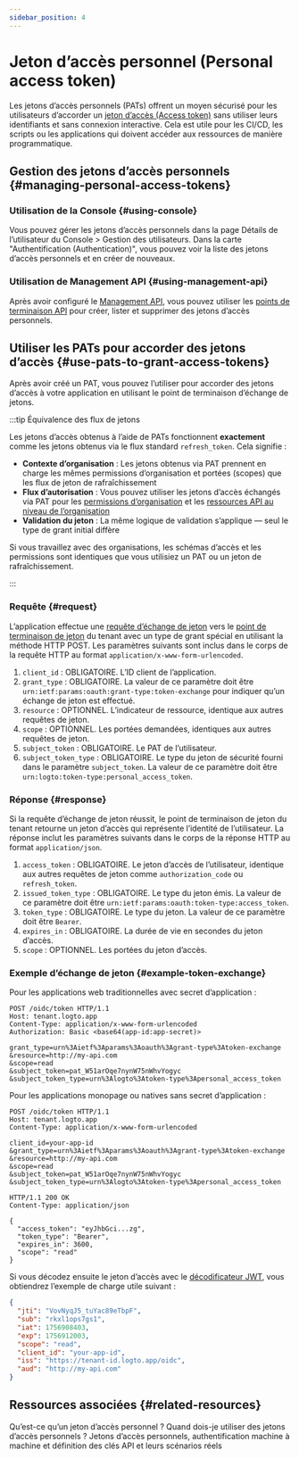 ```yaml
---
sidebar_position: 4
---
```


# Jeton d’accès personnel (Personal access token)

Les jetons d’accès personnels (PATs) offrent un moyen sécurisé pour les utilisateurs d’accorder un [jeton d’accès (Access token)](https://auth.wiki/access-token) sans utiliser leurs identifiants et sans connexion interactive. Cela est utile pour les CI/CD, les scripts ou les applications qui doivent accéder aux ressources de manière programmatique.

## Gestion des jetons d’accès personnels \{#managing-personal-access-tokens}

### Utilisation de la Console \{#using-console}

Vous pouvez gérer les jetons d’accès personnels dans la page Détails de l’utilisateur du <CloudLink to="/users">Console > Gestion des utilisateurs</CloudLink>. Dans la carte "Authentification (Authentication)", vous pouvez voir la liste des jetons d’accès personnels et en créer de nouveaux.

### Utilisation de Management API \{#using-management-api}

Après avoir configuré le [Management API](/integrate-logto/interact-with-management-api/), vous pouvez utiliser les [points de terminaison API](https://openapi.logto.io/operation/operation-listuserpersonalaccesstokens) pour créer, lister et supprimer des jetons d’accès personnels.

## Utiliser les PATs pour accorder des jetons d’accès \{#use-pats-to-grant-access-tokens}

Après avoir créé un PAT, vous pouvez l’utiliser pour accorder des jetons d’accès à votre application en utilisant le point de terminaison d’échange de jetons.

:::tip Équivalence des flux de jetons

Les jetons d’accès obtenus à l’aide de PATs fonctionnent **exactement** comme les jetons obtenus via le flux standard `refresh_token`. Cela signifie :

- **Contexte d’organisation** : Les jetons obtenus via PAT prennent en charge les mêmes permissions d’organisation et portées (scopes) que les flux de jeton de rafraîchissement
- **Flux d’autorisation** : Vous pouvez utiliser les jetons d’accès échangés via PAT pour les [permissions d’organisation](/authorization/organization-permissions) et les [ressources API au niveau de l’organisation](/authorization/organization-level-api-resources)
- **Validation du jeton** : La même logique de validation s’applique — seul le type de grant initial diffère

Si vous travaillez avec des organisations, les schémas d’accès et les permissions sont identiques que vous utilisiez un PAT ou un jeton de rafraîchissement.

:::

### Requête \{#request}

L’application effectue une [requête d’échange de jeton](https://auth.wiki/authorization-code-flow#token-exchange-request) vers le [point de terminaison de jeton](/integrate-logto/application-data-structure#token-endpoint) du tenant avec un type de grant spécial en utilisant la méthode HTTP POST. Les paramètres suivants sont inclus dans le corps de la requête HTTP au format `application/x-www-form-urlencoded`.

1. `client_id` : OBLIGATOIRE. L’ID client de l’application.
2. `grant_type` : OBLIGATOIRE. La valeur de ce paramètre doit être `urn:ietf:params:oauth:grant-type:token-exchange` pour indiquer qu’un échange de jeton est effectué.
3. `resource` : OPTIONNEL. L’indicateur de ressource, identique aux autres requêtes de jeton.
4. `scope` : OPTIONNEL. Les portées demandées, identiques aux autres requêtes de jeton.
5. `subject_token` : OBLIGATOIRE. Le PAT de l’utilisateur.
6. `subject_token_type` : OBLIGATOIRE. Le type du jeton de sécurité fourni dans le paramètre `subject_token`. La valeur de ce paramètre doit être `urn:logto:token-type:personal_access_token`.

### Réponse \{#response}

Si la requête d’échange de jeton réussit, le point de terminaison de jeton du tenant retourne un jeton d’accès qui représente l’identité de l’utilisateur. La réponse inclut les paramètres suivants dans le corps de la réponse HTTP au format `application/json`.

1. `access_token` : OBLIGATOIRE. Le jeton d’accès de l’utilisateur, identique aux autres requêtes de jeton comme `authorization_code` ou `refresh_token`.
2. `issued_token_type` : OBLIGATOIRE. Le type du jeton émis. La valeur de ce paramètre doit être `urn:ietf:params:oauth:token-type:access_token`.
3. `token_type` : OBLIGATOIRE. Le type du jeton. La valeur de ce paramètre doit être `Bearer`.
4. `expires_in` : OBLIGATOIRE. La durée de vie en secondes du jeton d’accès.
5. `scope` : OPTIONNEL. Les portées du jeton d’accès.

### Exemple d’échange de jeton \{#example-token-exchange}

Pour les applications web traditionnelles avec secret d’application :

```
POST /oidc/token HTTP/1.1
Host: tenant.logto.app
Content-Type: application/x-www-form-urlencoded
Authorization: Basic <base64(app-id:app-secret)>

grant_type=urn%3Aietf%3Aparams%3Aoauth%3Agrant-type%3Atoken-exchange
&resource=http://my-api.com
&scope=read
&subject_token=pat_W51arOqe7nynW75nWhvYogyc
&subject_token_type=urn%3Alogto%3Atoken-type%3Apersonal_access_token
```

Pour les applications monopage ou natives sans secret d’application :

```
POST /oidc/token HTTP/1.1
Host: tenant.logto.app
Content-Type: application/x-www-form-urlencoded

client_id=your-app-id
&grant_type=urn%3Aietf%3Aparams%3Aoauth%3Agrant-type%3Atoken-exchange
&resource=http://my-api.com
&scope=read
&subject_token=pat_W51arOqe7nynW75nWhvYogyc
&subject_token_type=urn%3Alogto%3Atoken-type%3Apersonal_access_token
```

```
HTTP/1.1 200 OK
Content-Type: application/json

{
  "access_token": "eyJhbGci...zg",
  "token_type": "Bearer",
  "expires_in": 3600,
  "scope": "read"
}
```

Si vous décodez ensuite le jeton d’accès avec le [décodificateur JWT](https://logto.io/jwt-decoder), vous obtiendrez l’exemple de charge utile suivant :

```json
{
  "jti": "VovNyqJ5_tuYac89eTbpF",
  "sub": "rkxl1ops7gs1",
  "iat": 1756908403,
  "exp": 1756912003,
  "scope": "read",
  "client_id": "your-app-id",
  "iss": "https://tenant-id.logto.app/oidc",
  "aud": "http://my-api.com"
}
```

## Ressources associées \{#related-resources}

<Url href="https://blog.logto.io/api-authentication-with-personal-access-token">
  Qu’est-ce qu’un jeton d’accès personnel ? Quand dois-je utiliser des jetons d’accès personnels ?
</Url>

<Url href="https://blog.logto.io/pat-and-api-keys">
  Jetons d’accès personnels, authentification machine à machine et définition des clés API et leurs
  scénarios réels
</Url>
